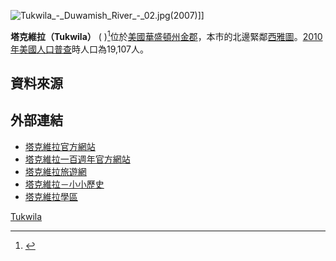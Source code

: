 {{Infobox settlement
|official_name            = 塔克維拉
|native_name              = Tukwila
|settlement_type          = [[城市|城市]]
|nickname                 = 「榛果之城」<br/>The Hazelnut City
|motto                    =

<!-- 圖片 -->
|image_skyline            =
|imagesize                =
|image_caption            =
|image_flag               =
|image_seal               = <!-- 檔案不存在 TukwilaWashingtonSeal.png ，可從英文維基百科取得 -->

<!-- 地圖 -->
|image_map = King_County_Washington_Incorporated_and_Unincorporated_areas_Tukwila_Highlighted.svg
|mapsize                  = 250px
|map_caption              = 塔克維拉位置圖
|image_map1               =
|mapsize1                 =
|map_caption1             =

<!-- 行政區 -->
|subdivision_type         = [[國家|國家]]
|subdivision_name         = [[美國|美國]]
|subdivision_type1        = [[州|州]]
|subdivision_name1        = [[華盛頓州|華盛頓州]]
|subdivision_type2        = [[郡|郡]]
|subdivision_name2        = [[金县_(华盛顿州)|金县]]

<!-- 政府 -->
|government_footnotes     =
|government_type          =
|leader_title             = [[市長|市長]]
|leader_name              = 吉姆·哈格敦<br/>（Jim Haggerton）
|leader_title1            =
|leader_name1             =
|established_title        = 組識
|established_date         = 1908年

<!-- 地區 -->
|unit_pref  =  Imperial
|area_footnotes           =
|area_magnitude           = 1 E8
|area_total_km2           = 23.5
|area_land_km2            = 23.1
|area_water_km2           = 0.4
|area_total_sq_mi         = 9.1
|area_land_sq_mi          = 9.1
|area_water_sq_mi         = 0.2

<!-- 人口 -->
|population_as_of         = [[美國2010年人口普查|2010]]
|population_footnotes     =
|population_total         = 19,107
|population_metro         = 3,439,809

<!-- 基本資料 -->
|timezone                 = [[太平洋時區|PST]]
|utc_offset               = -8
|timezone_DST             = PDT
|utc_offset_DST           = -7
|elevation_footnotes      =
|elevation_m              = 42
|elevation_ft             = 138
|coordinates_display      = 1
|latd  = 47 |latm = 28 |lats = 42 |latNS = N
|longd = 122 |longm = 16 |longs = 32 |longEW = W

<!-- 其他資料 -->
|postal_code_type         = [[美國郵遞區號|郵遞區號]]
|postal_code              = 98100-98199
|area_code                = [[北美洲电话区号列表|206]]
|blank_name               = [[聯邦資訊處理標準|FIPS碼]]
|blank_info               = 53-72625{{GR|2}}
|blank1_name              = [[地名資訊系統編號|地名資訊系統編號]]
|blank1_info              = 1509106{{GR|3}}
|website                  = 
|footnotes                = https://web.archive.org/web/20120204053715/http://www.ci.tukwila.wa.us/
}}
[[Image:Tukwila_-_Duwamish_River_-_02.jpg|thumb]](2007)]]

'''塔克維拉（Tukwila）''' ({{IPAc-en|icon|t|ʌ|k|ˈ|w|ɪ|l|ə}} {{USdict|tŭk·wĭl′·ə}})<ref>{{cite web |url=http://www.stevensauke.com/say/northwest.html |title=A Northwest Pronunciation Guide |accessdate=30 November 2010 |archive-date=2018-12-26 |archive-url=https://web.archive.org/web/20181226133228/http://www.stevensauke.com/say/northwest.html%20 |dead-url=no }}</ref>位於[[美國|美國]][[華盛頓州|華盛頓州]][[金郡_(華盛頓州)|金郡]]，本市的北邊緊鄰[[西雅圖|西雅圖]]。[[2010年美國人口普查|2010年美國人口普查]]時人口為19,107人。

==資料來源==
{{Reflist}}

==外部連結==
{{Commonscat|Tukwila, Washington|塔克維拉 (華盛頓州)}}
* [https://web.archive.org/web/20120204053715/http://www.ci.tukwila.wa.us/ 塔克維拉官方網站]
* [https://web.archive.org/web/20120208133733/http://www.tukwila100.com/ 塔克維拉一百週年官方網站]
* [http://www.seattlesouthside.com/ 塔克維拉旅遊網] {{Wayback|url=http://www.seattlesouthside.com/ |date=20210126081707 }}
* [https://web.archive.org/web/20050218150023/http://www.historylink.org/output.CFM?file_ID=2091 塔克維拉－小小歷史]
* [http://www.tukwila.wednet.edu/ 塔克維拉學區] {{Wayback|url=http://www.tukwila.wednet.edu/ |date=20210211031941 }}

{{Washington}}

[[Category:華盛頓州城市|Tukwila]]